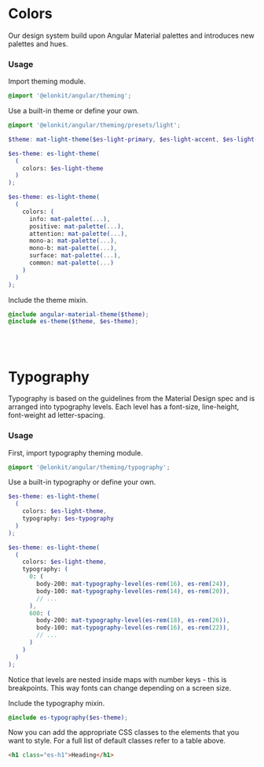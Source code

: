 

<Meta title='Guides/Theming' />

# Colors

Our design system build upon Angular Material palettes and introduces new palettes and hues.

<Canvas>
  <Colors />
</Canvas>

### Usage

Import theming module.

```scss
@import '@elonkit/angular/theming';
```

Use a built-in theme or define your own.

```scss
@import '@elonkit/angular/theming/presets/light';

$theme: mat-light-theme($es-light-primary, $es-light-accent, $es-light-warn);

$es-theme: es-light-theme(
  (
    colors: $es-light-theme
  )
);
```

```scss
$es-theme: es-light-theme(
  (
    colors: (
      info: mat-palette(...),
      positive: mat-palette(...),
      attention: mat-palette(...),
      mono-a: mat-palette(...),
      mono-b: mat-palette(...),
      surface: mat-palette(...),
      common: mat-palette(...)
    )
  )
);
```

Include the theme mixin.

```scss
@include angular-material-theme($theme);
@include es-theme($theme, $es-theme);
```

<br />
<br />

# Typography

Typography is based on the guidelines from the Material Design spec and is arranged into
typography levels. Each level has a font-size, line-height, font-weight ad letter-spacing.

<Canvas>
  <Typography />
</Canvas>

### Usage

First, import typography theming module.

```scss
@import '@elonkit/angular/theming/typography';
```

Use a built-in typography or define your own.

```scss
$es-theme: es-light-theme(
  (
    colors: $es-light-theme,
    typography: $es-typography
  )
);
```

```scss
$es-theme: es-light-theme(
  (
    colors: $es-light-theme,
    typography: (
      0: (
        body-200: mat-typography-level(es-rem(16), es-rem(24)),
        body-100: mat-typography-level(es-rem(14), es-rem(20)),
        // ...
      ),
      600: (
        body-200: mat-typography-level(es-rem(18), es-rem(26)),
        body-100: mat-typography-level(es-rem(16), es-rem(22)),
        // ...
      )
    )
  )
);
```

Notice that levels are nested inside maps with number keys - this is breakpoints.
This way fonts can change depending on a screen size.

Include the typography mixin.

```scss
@include es-typography($es-theme);
```

Now you can add the appropriate CSS classes to the elements that you want to style.
For a full list of default classes refer to a table above.

```html
<h1 class="es-h1">Heading</h1>
```
